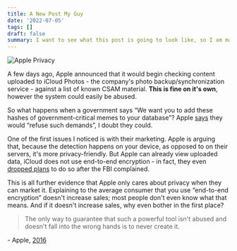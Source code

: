 ```yaml
---
title: A New Post My Guy
date: '2022-07-05'
tags: []
draft: false
summary: I want to see what this post is going to look like, so I am making it right now, please take a look!
---
```


<img className="inline" src="/static/images/Blog/apple-privacy.jpg" alt="Apple Privacy" />

A few days ago, Apple announced that it would begin checking content uploaded to iCloud Photos - the company's photo backup/synchronization service - against a list of known CSAM material. **This is fine on it's own**, however the system could easily be abused.

So what happens when a government says “We want you to add these hashes of government-critical memes to your database”? Apple [says](https://www.apple.com/child-safety/pdf/Expanded_Protections_for_Children_Frequently_Asked_Questions.pdf) they would “refuse such demands”, I doubt they could.

One of the first issues I noticed is with their marketing. Apple is arguing that, because the detection happens on your device, as opposed to on their servers, it's more privacy-friendly. But Apple can already view uploaded data, iCloud does not use end-to-end encryption - in fact, they even [dropped plans](https://www.reuters.com/article/us-apple-fbi-icloud-exclusive-idUSKBN1ZK1CT) to do so after the FBI complained.

This is all further evidence that Apple only cares about privacy when they can market it. Explaining to the average consumer that you use “end-to-end encryption” doesn't increase sales; most people don't even know what that means. And if it doesn't increase sales, why even bother in the first place?

> The only way to guarantee that such a powerful tool isn't abused and doesn't fall into the wrong hands is to never create it.

\- Apple, [2016](https://www.apple.com/customer-letter/answers/)
